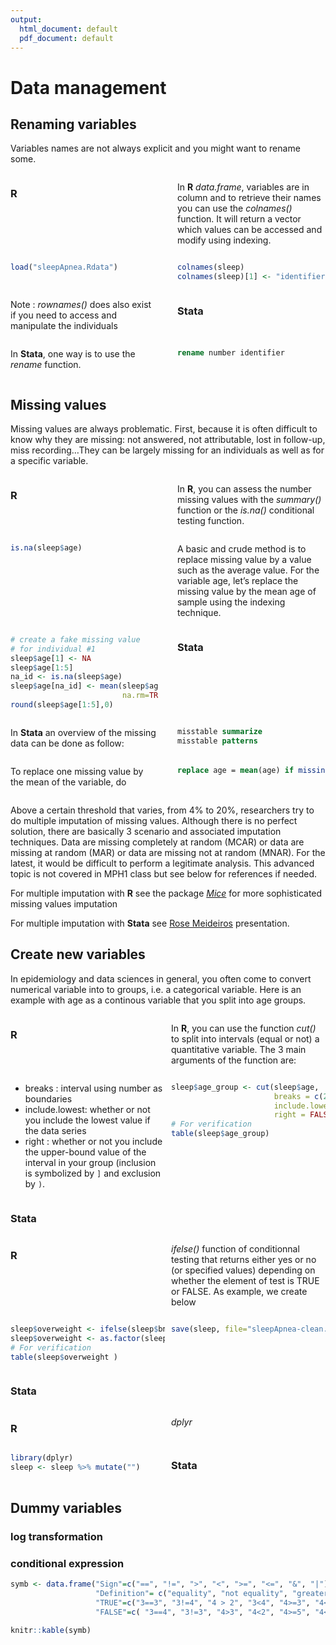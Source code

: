 ```yaml
---
output:
  html_document: default
  pdf_document: default
---
```

# Data management

## Renaming variables
Variables names are not always explicit and you might want to rename some.

::::{style="display: grid; grid-template-columns: 1fr 1fr; grid-column-gap: 30px;"}

:::{}
### R{-}
In **R** *data.frame*, variables are in column and to retrieve their names you can use the *colnames()* function. It will return a vector which values can be accessed and modify using indexing.
```r
load("sleepApnea.Rdata")
```

```r
colnames(sleep)
colnames(sleep)[1] <- "identifier"
```
Note : *rownames()* does also exist if you need to access and manipulate the individuals
:::
  
:::{}
### Stata{-}
In **Stata**, one way is to use the *rename* function.
```stata
rename number identifier
```
:::
::::

## Missing values

Missing values are always problematic. First, because it is often difficult to know why they are missing: not answered, not attributable, lost in follow-up, miss recording...They can be largely missing for an individuals as well as for a specific variable. 



::::{style="display: grid; grid-template-columns: 1fr 1fr; grid-column-gap: 30px;"}

:::{}
### R{-}
In **R**, you can assess the number missing values with the *summary()* function or the *is.na()* conditional testing function.
```r
is.na(sleep$age)
```
A basic and crude method is to replace missing value by a value such as the average value. For the variable age, let's replace the missing value by the mean age of sample using the indexing technique.
```r
# create a fake missing value
# for individual #1
sleep$age[1] <- NA
sleep$age[1:5]
na_id <- is.na(sleep$age)
sleep$age[na_id] <- mean(sleep$age,
                         na.rm=TRUE)
round(sleep$age[1:5],0)
```
:::
  
:::{}
### Stata{-}
In **Stata** an overview of the missing data can be done as follow:
```stata
misstable summarize
misstable patterns
```
To replace one missing value by the mean of the variable, do
```stata
replace age = mean(age) if missing(age)
```

:::
::::

Above a certain threshold that varies, from 4% to 20%, researchers try to do multiple imputation of missing values. Although there is no perfect solution, there are basically 3 scenario and associated imputation techniques. Data are missing completely at random (MCAR) or data are missing at random (MAR) or data are missing not at random (MNAR). For the  latest, it would be difficult to perform a legitimate analysis. This advanced topic is not covered in MPH1 class but see below for references if needed.

For multiple imputation with **R** see the package [*Mice*](https://cran.r-project.org/web/packages/mice/index.html) for more sophisticated missing values imputation

For multiple imputation with **Stata** see [Rose Meideiros ](https://www.stata.com/meeting/switzerland16/slides/medeiros-switzerland16.pdf) presentation.

## Create new variables

In epidemiology and data sciences in general, you often come to convert numerical variable into to groups, i.e. a categorical variable. Here is an example with age as a continous variable that you split into age groups.

::::{style="display: grid; grid-template-columns: 1fr 1fr; grid-column-gap: 10px;"}
:::{}
### R{-}
In **R**, you can use the function *cut()* to split into intervals (equal or not) a quantitative variable. The 3 main arguments of the function are:  

- breaks : interval using number as boundaries
- include.lowest: whether or not you include the lowest value if the data series
- right : whether or not you include the upper-bound value of the interval in your group (inclusion is symbolized by `]` and exclusion by `)`.
```r
sleep$age_group <- cut(sleep$age, 
                       breaks = c(20,40,60,80),
                       include.lowest=TRUE, 
                       right = FALSE)
# For verification
table(sleep$age_group)
```
:::
  
:::{}
### Stata{-}

:::
::::
  
::::{style="display: grid; grid-template-columns: 1fr 1fr; grid-column-gap: 10px;"}
:::{}

### R{-}

*ifelse()* function of conditionnal testing that returns either yes or no (or specified values) depending on whether the element of test is TRUE or FALSE. As example, we create below 

```r
sleep$overweight <- ifelse(sleep$bmi > 25, "Yes", "No")
sleep$overweight <- as.factor(sleep$overweight)
# For verification
table(sleep$overweight )
```

```r
save(sleep, file="sleepApnea-clean.Rdata")
```
:::
  
:::{}
### Stata{-}
:::
::::
  
::::{style="display: grid; grid-template-columns: 1fr 1fr; grid-column-gap: 10px;"}
:::{}
### R{-}

*dplyr*
  
```r
library(dplyr)
sleep <- sleep %>% mutate("")
```
:::

:::{}
### Stata{-}

:::
::::

## Dummy variables

### log transformation

### conditional expression

```r
symb <- data.frame("Sign"=c("==", "!=", ">", "<", ">=", "<=", "&", "|"),
                   "Definition"= c("equality", "not equality", "greater than", "less than", "greater than or equal to", "less than or equal to", "and (both statements are true)", "or (either statement is true)"),
                   "TRUE"=c("3==3", "3!=4", "4 > 2", "3<4", "4>=3", "4<=5", "(4>2)&(3==3))", "(3==2)|(1<=2)"),
                   "FALSE"=c( "3==4", "3!=3", "4>3", "4<2", "4>=5", "4<=3", "(4>2)&(1>2)", "(4<2)|(1>2)" ))

knitr::kable(symb)
```
